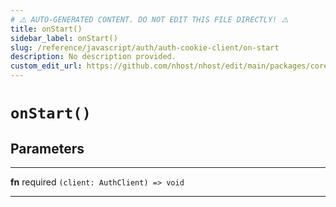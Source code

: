 ```yaml
---
# ⚠️ AUTO-GENERATED CONTENT. DO NOT EDIT THIS FILE DIRECTLY! ⚠️
title: onStart()
sidebar_label: onStart()
slug: /reference/javascript/auth/auth-cookie-client/on-start
description: No description provided.
custom_edit_url: https://github.com/nhost/nhost/edit/main/packages/core/src/client.ts#L78
---
```


# `onStart()`

## Parameters

---

**<span className="parameter-name">fn</span>** <span className="optional-status">required</span> `(client: AuthClient) => void`

---
